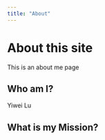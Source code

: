 ```yaml
---
title: "About"
---
```


# About this site
This is an about me page

## Who am I?

Yiwei Lu

## What is my Mission?

